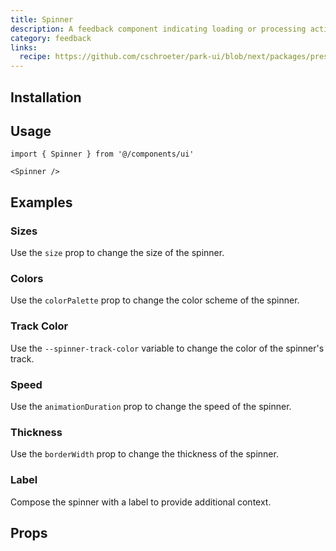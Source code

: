 ```yaml
---
title: Spinner
description: A feedback component indicating loading or processing activity.
category: feedback
links:
  recipe: https://github.com/cschroeter/park-ui/blob/next/packages/preset/src/recipes/spinner.ts
---
```


<ComponentExample name="basic" />

## Installation

<InstallationGuide />

## Usage

```tsx
import { Spinner } from '@/components/ui'
```

```tsx
<Spinner />
```

## Examples

### Sizes

Use the `size` prop to change the size of the spinner.

<ComponentExample name="sizes" />

### Colors

Use the `colorPalette` prop to change the color scheme of the spinner.

<ComponentExample name="colors" />

### Track Color

Use the `--spinner-track-color` variable to change the color of the spinner's track.

<ComponentExample name="track-color" />

### Speed

Use the `animationDuration` prop to change the speed of the spinner.

<ComponentExample name="speed" />

### Thickness

Use the `borderWidth` prop to change the thickness of the spinner.

<ComponentExample name="thickness" />

### Label

Compose the spinner with a label to provide additional context.

<ComponentExample name="label" />

## Props

<PropsTable />